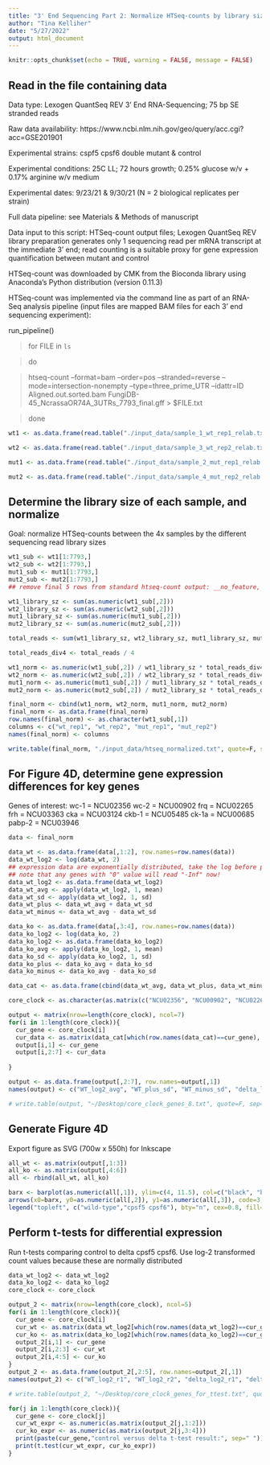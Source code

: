 ```yaml
---
title: "3' End Sequencing Part 2: Normalize HTSeq-counts by library size; determine differential gene expression among key genes (Figure 4D)"
author: "Tina Kelliher"
date: "5/27/2022"
output: html_document
---
```


```r
knitr::opts_chunk$set(echo = TRUE, warning = FALSE, message = FALSE)

```

## Read in the file containing data

Data type: Lexogen QuantSeq REV 3' End RNA-Sequencing; 75 bp SE stranded reads

Raw data availability: https://www.ncbi.nlm.nih.gov/geo/query/acc.cgi?acc=GSE201901

Experimental strains: cspf5 cpsf6 double mutant & control

Experimental conditions: 25C LL; 72 hours growth; 0.25% glucose w/v + 0.17% arginine w/v medium

Experimental dates: 9/23/21 & 9/30/21 (N = 2 biological replicates per strain)

Full data pipeline: see Materials & Methods of manuscript

Data input to this script: HTSeq-count output files; Lexogen QuantSeq REV library preparation generates only 1 sequencing read per mRNA transcript at the immediate 3' end; read counting is a suitable proxy for gene expression quantification between mutant and control

HTSeq-count was downloaded by CMK from the Bioconda library using Anaconda's Python distribution (version 0.11.3)

HTSeq-count was implemented via the command line as part of an RNA-Seq analysis pipeline (input files are mapped BAM files for each 3' end sequencing experiment):

run_pipeline()

> for FILE in `ls`

> do

> htseq-count --format=bam --order=pos --stranded=reverse --mode=intersection-nonempty --type=three_prime_UTR --idattr=ID Aligned.out.sorted.bam FungiDB-45_NcrassaOR74A_3UTRs_7793_final.gff > $FILE.txt

> done

```r

wt1 <- as.data.frame(read.table("./input_data/sample_1_wt_rep1_relab.txt"))

wt2 <- as.data.frame(read.table("./input_data/sample_3_wt_rep2_relab.txt"))

mut1 <- as.data.frame(read.table("./input_data/sample_2_mut_rep1_relab.txt"))

mut2 <- as.data.frame(read.table("./input_data/sample_4_mut_rep2_relab.txt"))

```

## Determine the library size of each sample, and normalize

Goal: normalize HTSeq-counts between the 4x samples by the different sequencing read library sizes

```r

wt1_sub <- wt1[1:7793,]
wt2_sub <- wt2[1:7793,]
mut1_sub <- mut1[1:7793,]
mut2_sub <- mut2[1:7793,]
## remove final 5 rows from standard htseq-count output: __no_feature, __ambiguous, __too_low_aQual, __not_aligned, __alignment_not_unique

wt1_library_sz <- sum(as.numeric(wt1_sub[,2]))
wt2_library_sz <- sum(as.numeric(wt2_sub[,2]))
mut1_library_sz <- sum(as.numeric(mut1_sub[,2]))
mut2_library_sz <- sum(as.numeric(mut2_sub[,2]))

total_reads <- sum(wt1_library_sz, wt2_library_sz, mut1_library_sz, mut2_library_sz)

total_reads_div4 <- total_reads / 4

wt1_norm <- as.numeric(wt1_sub[,2]) / wt1_library_sz * total_reads_div4
wt2_norm <- as.numeric(wt2_sub[,2]) / wt2_library_sz * total_reads_div4
mut1_norm <- as.numeric(mut1_sub[,2]) / mut1_library_sz * total_reads_div4
mut2_norm <- as.numeric(mut2_sub[,2]) / mut2_library_sz * total_reads_div4

final_norm <- cbind(wt1_norm, wt2_norm, mut1_norm, mut2_norm)
final_norm <- as.data.frame(final_norm)
row.names(final_norm) <- as.character(wt1_sub[,1])
columns <- c("wt_rep1", "wt_rep2", "mut_rep1", "mut_rep2")
names(final_norm) <- columns

write.table(final_norm, "./input_data/htseq_normalized.txt", quote=F, sep="\t")

```

## For Figure 4D, determine gene expression differences for key genes

Genes of interest:
wc-1 = NCU02356
wc-2 = NCU00902
frq = NCU02265
frh = NCU03363
cka = NCU03124
ckb-1 = NCU05485
ck-1a = NCU00685
pabp-2 = NCU03946

```r

data <- final_norm

data_wt <- as.data.frame(data[,1:2], row.names=row.names(data))
data_wt_log2 <- log(data_wt, 2)
## expression data are exponentially distributed, take the log before performing comparative analyses
## note that any genes with "0" value will read "-Inf" now!
data_wt_log2 <- as.data.frame(data_wt_log2)
data_wt_avg <- apply(data_wt_log2, 1, mean)
data_wt_sd <- apply(data_wt_log2, 1, sd)
data_wt_plus <- data_wt_avg + data_wt_sd
data_wt_minus <- data_wt_avg - data_wt_sd

data_ko <- as.data.frame(data[,3:4], row.names=row.names(data))
data_ko_log2 <- log(data_ko, 2)
data_ko_log2 <- as.data.frame(data_ko_log2)
data_ko_avg <- apply(data_ko_log2, 1, mean)
data_ko_sd <- apply(data_ko_log2, 1, sd)
data_ko_plus <- data_ko_avg + data_ko_sd
data_ko_minus <- data_ko_avg - data_ko_sd

data_cat <- as.data.frame(cbind(data_wt_avg, data_wt_plus, data_wt_minus, data_ko_avg, data_ko_plus, data_ko_minus), row.names=row.names(data_wt_log2))

core_clock <- as.character(as.matrix(c("NCU02356", "NCU00902", "NCU02265", "NCU03363", "NCU03124", "NCU05485", "NCU00685", "NCU03946")))

output <- matrix(nrow=length(core_clock), ncol=7)
for(i in 1:length(core_clock)){
  cur_gene <- core_clock[i]
  cur_data <- as.matrix(data_cat[which(row.names(data_cat)==cur_gene), ])
  output[i,1] <- cur_gene
  output[i,2:7] <- cur_data
  
}

output <- as.data.frame(output[,2:7], row.names=output[,1])
names(output) <- c("WT_log2_avg", "WT_plus_sd", "WT_minus_sd", "delta_log2_avg", "delta_plus_sd", "delta_minus_sd")

# write.table(output, "~/Desktop/core_clock_genes_8.txt", quote=F, sep="\t")

```

## Generate Figure 4D

Export figure as SVG (700w x 550h) for Inkscape

```r

all_wt <- as.matrix(output[,1:3])
all_ko <- as.matrix(output[,4:6])
all <- rbind(all_wt, all_ko)

barx <- barplot(as.numeric(all[,1]), ylim=c(4, 11.5), col=c("black", "black", "black", "black", "black", "black", "black", "black", "hotpink", "hotpink", "hotpink", "hotpink", "hotpink", "hotpink", "hotpink", "hotpink"), ylab="log2(fpkm)", cex.axis=1.5, lwd=2, las=2, names=c(core_clock, core_clock))
arrows(x0=barx, y0=as.numeric(all[,2]), y1=as.numeric(all[,3]), code=3, angle=90, length=0.01)
legend("topleft", c("wild-type","cpsf5 cpsf6"), bty="n", cex=0.8, fill=c("black", "hotpink"))

```

## Perform t-tests for differential expression

Run t-tests comparing control to delta cpsf5 cpsf6. Use log-2 transformed count values because these are normally distributed

```r

data_wt_log2 <- data_wt_log2
data_ko_log2 <- data_ko_log2
core_clock <- core_clock

output_2 <- matrix(nrow=length(core_clock), ncol=5)
for(i in 1:length(core_clock)){
  cur_gene <- core_clock[i]
  cur_wt <- as.matrix(data_wt_log2[which(row.names(data_wt_log2)==cur_gene), ])
  cur_ko <- as.matrix(data_ko_log2[which(row.names(data_ko_log2)==cur_gene), ])
  output_2[i,1] <- cur_gene
  output_2[i,2:3] <- cur_wt
  output_2[i,4:5] <- cur_ko
}
output_2 <- as.data.frame(output_2[,2:5], row.names=output_2[,1])
names(output_2) <- c("WT_log2_r1", "WT_log2_r2", "delta_log2_r1", "delta_log2_r2")

# write.table(output_2, "~/Desktop/core_clock_genes_for_ttest.txt", quote=F, sep="\t")

for(j in 1:length(core_clock)){
  cur_gene <- core_clock[j]
  cur_wt_expr <- as.numeric(as.matrix(output_2[j,1:2]))
  cur_ko_expr <- as.numeric(as.matrix(output_2[j,3:4]))
  print(paste(cur_gene,"control versus delta t-test result:", sep=" "))
  print(t.test(cur_wt_expr, cur_ko_expr))
}

```